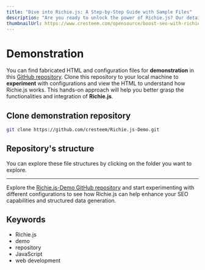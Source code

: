 ```yaml
---
title: "Dive into Richie.js: A Step-by-Step Guide with Sample Files"
description: "Are you ready to unlock the power of Richie.js? Our detailed guide and demo repository will walk you through this versatile JavaScript tool, helping you understand its functionalities and integration with ease."
thumbnailUrl: https://www.cresteem.com/opensource/boost-seo-with-richie-js/thumbnail.webp
---
```


# Demonstration

You can find fabricated HTML and configuration files for **demonstration** in this [GitHub repository](https://github.com/cresteem/Richie.js-Demo). Clone this repository to your local machine to **experiment** with configurations and view the HTML to understand how Richie.js works. This hands-on approach will help you better grasp the functionalities and integration of **Richie.js**.

## Clone demonstration repository

```bash filename="Terminal @Demo" copy
git clone https://github.com/cresteem/Richie.js-Demo.git
```

## Repository's structure


You can explore these file structures by clicking on the folder you want to explore.

<FileTree>
  <FileTree.Folder name="dist">
    <FileTree.Folder name="pages">
      <FileTree.File name="article.html" />
      <FileTree.File name="events.html" />
      <FileTree.File name="faq.html" />
      <FileTree.File name="localbusiness.html" />
      <FileTree.File name="org.html" />
      <FileTree.File name="product.html" />
      <FileTree.File name="profilepage.html" />
      <FileTree.File name="softwareapp.html" />
      <FileTree.File name="videos.html" />
      <FileTree.Folder name="breadcrumb">
        <FileTree.Folder name="sub-breadcrumb">
          <FileTree.File name="notindex.html" />
        </FileTree.Folder>
      </FileTree.Folder>
      <FileTree.Folder name="carousels">
        <FileTree.File name="courses.html" />
        <FileTree.File name="movies.html" />
        <FileTree.File name="recipies.html" />
        <FileTree.File name="restaurants.html" />
      </FileTree.Folder>
      <FileTree.Folder name="productVarient">
        <FileTree.File name="productAge.html" />
        <FileTree.File name="productColor.html" />
        <FileTree.File name="productCombined.html" />
        <FileTree.File name="productGender.html" />
        <FileTree.File name="productMaterial.html" />
        <FileTree.File name="productPattern.html" />
        <FileTree.File name="productSize.html" />
      </FileTree.Folder>
      <FileTree.Folder name="Sitesearch">
        <FileTree.File name="searchpage.html" />
      </FileTree.Folder>
    </FileTree.Folder>
  </FileTree.Folder>
  <FileTree.Folder name="pages">
    <FileTree.File name="article.html" />
    <FileTree.File name="events.html" />
    <FileTree.File name="faq.html" />
    <FileTree.File name="index.html" />
    <FileTree.File name="localbusiness.html" />
    <FileTree.File name="org.html" />
    <FileTree.File name="product.html" />
    <FileTree.File name="profilepage.html" />
    <FileTree.File name="softwareapp.html" />
    <FileTree.File name="videos.html" />
    <FileTree.Folder name="breadcrumb">
      <FileTree.File name="index.html" />
      <FileTree.Folder name="sub-breadcrumb">
        <FileTree.File name="index.html" />
        <FileTree.File name="notindex.html" />
      </FileTree.Folder>
    </FileTree.Folder>
    <FileTree.Folder name="carousels">
      <FileTree.File name="courses.html" />
      <FileTree.File name="movies.html" />
      <FileTree.File name="recipies.html" />
      <FileTree.File name="restaurants.html" />
    </FileTree.Folder>
    <FileTree.Folder name="productVarient">
      <FileTree.File name="productAge.html" />
      <FileTree.File name="productColor.html" />
      <FileTree.File name="productCombined.html" />
      <FileTree.File name="productGender.html" />
      <FileTree.File name="productMaterial.html" />
      <FileTree.File name="productPattern.html" />
      <FileTree.File name="productSize.html" />
    </FileTree.Folder>
    <FileTree.Folder name="Sitesearch">
      <FileTree.File name="client.js" />
      <FileTree.File name="searchpage.html" />
      <FileTree.File name="server.php" />
    </FileTree.Folder>
  </FileTree.Folder>
  <FileTree.File name="demo.cjs" />
  <FileTree.File name="demo.mjs" />
  <FileTree.File name="LICENSE" />
  <FileTree.File name="package.json" />
  <FileTree.File name="richiejs.config.js" />
</FileTree>

---

Explore the [Richie.js-Demo GitHub repository](https://github.com/cresteem/Richie.js-Demo) and start experimenting with different configurations to see how Richie.js can help enhance your SEO capabilities and structured data generation.

## Keywords

<ul className={style.keywords}>
  <li>Richie.js</li>
  <li>demo</li>
  <li>repository</li>
  <li>JavaScript</li>
  <li>web development</li>
</ul>
